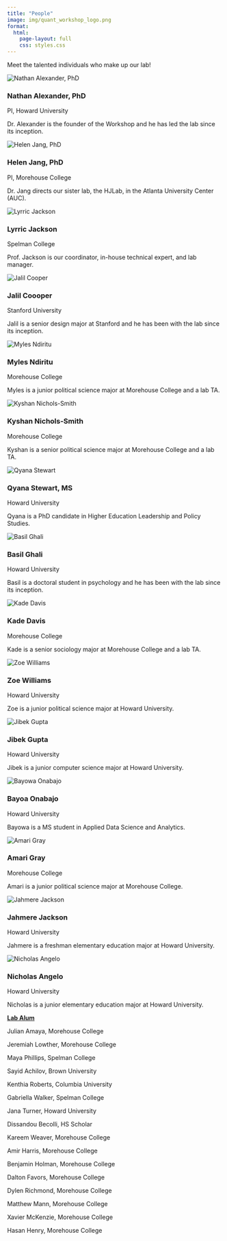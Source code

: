 ```yaml
---
title: "People"
image: img/quant_workshop_logo.png
format:
  html:
    page-layout: full
    css: styles.css
---
```


Meet the talented individuals who make up our lab!

<div class="team-grid">

<div class="team-member">
  <img src="img/people/naite.jpg" alt="Nathan Alexander, PhD" class="circle">
  <h3>Nathan Alexander, PhD</h3>
  <p>PI, Howard University</p>
  <p>Dr. Alexander is the founder of the Workshop and he has led the lab since its inception. </p>
</div>

<div class="team-member">
  <img src="img/people/jang.jpg" alt="Helen Jang, PhD" class="circle">
  <h3>Helen Jang, PhD</h3>
  <p>PI, Morehouse College</p>
  <p>Dr. Jang directs our sister lab, the HJLab, in the Atlanta University Center (AUC).</p>
</div>

<div class="team-member">
  <img src="img/people/lyrric.jpg" alt="Lyrric Jackson" class="circle">
  <h3>Lyrric Jackson</h3>
  <p>Spelman College</p>
  <p>Prof. Jackson is our coordinator, in-house technical expert, and lab manager.</p>
</div>

<div class="team-member">
  <img src="img/people/jalil.jpg" alt="Jalil Cooper" class="circle">
  <h3>Jalil Coooper</h3>
  <p>Stanford University</p>
  <p>Jalil is a senior design major at Stanford and he has been with the lab since its inception.</p>
</div>

<div class="team-member">
  <img src="img/people/myles.jpg" alt="Myles Ndiritu" class="circle">
  <h3>Myles Ndiritu</h3>
  <p>Morehouse College</p>
  <p>Myles is a junior political science major at Morehouse College and a lab TA.</p>
</div>

<div class="team-member">
  <img src="img/people/kyshan.jpeg" alt="Kyshan Nichols-Smith" class="circle">
  <h3>Kyshan Nichols-Smith</h3>
  <p>Morehouse College</p>
  <p>Kyshan is a senior political science major at Morehouse College and a lab TA.</p>
</div>

<div class="team-member">
  <img src="img/people/qyana.png" alt="Qyana Stewart" class="circle">
  <h3>Qyana Stewart, MS</h3>
  <p>Howard University</p>
  <p>Qyana is a PhD candidate in Higher Education Leadership and Policy Studies.</p>
</div>

<div class="team-member">
  <img src="img/people/basil.jpg" alt="Basil Ghali" class="circle">
  <h3>Basil Ghali</h3>
  <p>Howard University</p>
  <p>Basil is a doctoral student in psychology and he has been with the lab since its inception.</p>
</div>

<div class="team-member">
  <img src="img/people/kade.jpg" alt="Kade Davis" class="circle">
  <h3>Kade Davis</h3>
  <p>Morehouse College</p>
  <p>Kade is a senior sociology major at Morehouse College and a lab TA.</p>
</div>

<div class="team-member">
  <img src="img/people/zoe.jpg" alt="Zoe Williams" class="circle">
  <h3>Zoe Williams</h3>
  <p>Howard University</p>
  <p>Zoe is a junior political science major at Howard University.</p>
</div>

<div class="team-member">
  <img src="img/people/jibek.jpeg" alt="Jibek Gupta" class="circle">
  <h3>Jibek Gupta</h3>
  <p>Howard University</p>
  <p>Jibek is a junior computer science major at Howard University.</p>
</div>

<div class="team-member">
  <img src="img/people/bayowa.jpeg" alt="Bayowa Onabajo" class="circle">
  <h3>Bayoa Onabajo</h3>
  <p>Howard University</p>
  <p>Bayowa is a MS student in Applied Data Science and Analytics.</p>
</div>

<div class="team-member">
  <img src="img/people/amari.jpg" alt="Amari Gray" class="circle">
  <h3>Amari Gray</h3>
  <p>Morehouse College</p>
  <p>Amari is a junior political science major at Morehouse College.</p>
</div>

<div class="team-member">
  <img src="img/people/jahmere.jpeg" alt="Jahmere Jackson" class="circle">
  <h3>Jahmere Jackson</h3>
  <p>Howard University</p>
  <p>Jahmere is a freshman elementary education major at Howard University.</p>
</div>

<div class="team-member">
  <img src="img/people/nicholas.jpeg" alt="Nicholas Angelo" class="circle">
  <h3>Nicholas Angelo</h3>
  <p>Howard University</p>
  <p>Nicholas is a junior elementary education major at Howard University.</p>
</div>

<div class="alumni">

<b><u>Lab Alum</u></b>

<p>Julian Amaya, Morehouse College</p>
<p>Jeremiah Lowther, Morehouse College</p>
<p>Maya Phillips, Spelman College</p>
<p>Sayid Achilov, Brown University</p>
<p>Kenthia Roberts, Columbia University</p>
<p>Gabriella Walker, Spelman College</p>
<p>Jana Turner, Howard University</p>
<p>Dissandou Becolli, HS Scholar</p>
<p>Kareem Weaver, Morehouse College</p>
<p>Amir Harris, Morehouse College</p>
<p>Benjamin Holman, Morehouse College</p>
<p>Dalton Favors, Morehouse College</p>
<p>Dylen Richmond, Morehouse College</p>
<p>Matthew Mann, Morehouse College</p>
<p>Xavier McKenzie, Morehouse College</p>
<p>Hasan Henry, Morehouse College</p>

</div>
